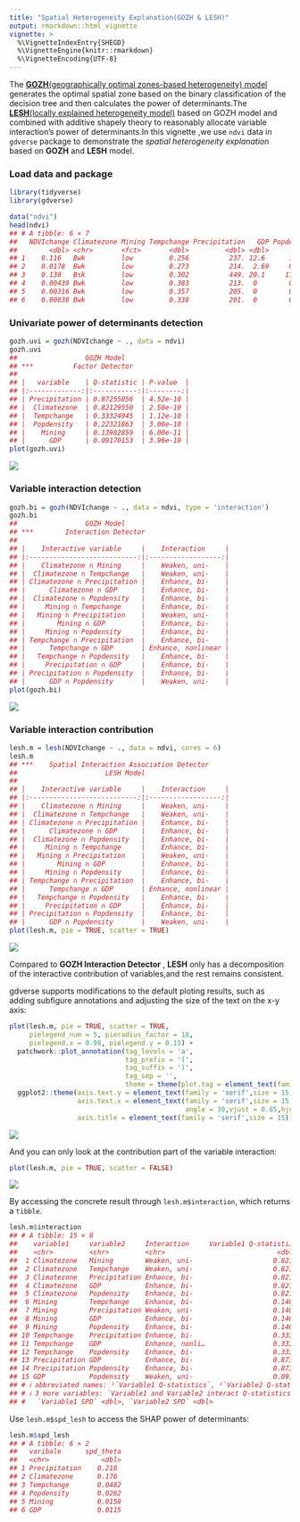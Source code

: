 ```yaml
---
title: "Spatial Heterogeneity Explanation(GOZH & LESH)"
output: rmarkdown::html_vignette
vignette: >
  %\VignetteIndexEntry{SHEGD}
  %\VignetteEngine{knitr::rmarkdown}
  %\VignetteEncoding{UTF-8}
---
```




The [**GOZH**(geographically optimal zones-based heterogeneity) model](https://doi.org/10.1016/j.isprsjprs.2022.01.009) generates the optimal spatial zone based on the binary classification of the decision tree and then calculates the power of determinants.The [**LESH**(locally explained heterogeneity model)](https://doi.org/10.1080/17538947.2023.2271883) based on GOZH model and combined with additive shapely theory to reasonably allocate variable interaction's power of determinants.In this vignette ,we use `ndvi` data in `gdverse` package to demonstrate the *spatial heterogeneity explanation* based on **GOZH** and **LESH** model.

### Load data and package


``` r
library(tidyverse)
library(gdverse)

data("ndvi")
head(ndvi)
## # A tibble: 6 × 7
##   NDVIchange Climatezone Mining Tempchange Precipitation   GDP Popdensity
##        <dbl> <chr>       <fct>       <dbl>         <dbl> <dbl>      <dbl>
## 1    0.116   Bwk         low         0.256          237. 12.6      1.45  
## 2    0.0178  Bwk         low         0.273          214.  2.69     0.801 
## 3    0.138   Bsk         low         0.302          449. 20.1     11.5   
## 4    0.00439 Bwk         low         0.383          213.  0        0.0462
## 5    0.00316 Bwk         low         0.357          205.  0        0.0748
## 6    0.00838 Bwk         low         0.338          201.  0        0.549
```

### Univariate power of determinants detection


``` r
gozh.uvi = gozh(NDVIchange ~ ., data = ndvi)
gozh.uvi
##                 GOZH Model                  
## ***          Factor Detector            
## 
## |   variable    | Q-statistic | P-value  |
## |:-------------:|:-----------:|:--------:|
## | Precipitation | 0.87255056  | 4.52e-10 |
## |  Climatezone  | 0.82129550  | 2.50e-10 |
## |  Tempchange   | 0.33324945  | 1.12e-10 |
## |  Popdensity   | 0.22321863  | 3.00e-10 |
## |    Mining     | 0.13982859  | 6.00e-11 |
## |      GDP      | 0.09170153  | 3.96e-10 |
plot(gozh.uvi)
```

![](../man/figures/shegd/gozh_uni-1.png)

### Variable interaction detection


``` r
gozh.bi = gozh(NDVIchange ~ ., data = ndvi, type = 'interaction')
gozh.bi
##                 GOZH Model                  
## ***        Interaction Detector         
## 
## |    Interactive variable     |    Interaction     |
## |:---------------------------:|:------------------:|
## |    Climatezone ∩ Mining     |    Weaken, uni-    |
## |  Climatezone ∩ Tempchange   |    Weaken, uni-    |
## | Climatezone ∩ Precipitation |    Enhance, bi-    |
## |      Climatezone ∩ GDP      |    Enhance, bi-    |
## |  Climatezone ∩ Popdensity   |    Enhance, bi-    |
## |     Mining ∩ Tempchange     |    Enhance, bi-    |
## |   Mining ∩ Precipitation    |    Weaken, uni-    |
## |        Mining ∩ GDP         |    Enhance, bi-    |
## |     Mining ∩ Popdensity     |    Enhance, bi-    |
## | Tempchange ∩ Precipitation  |    Enhance, bi-    |
## |      Tempchange ∩ GDP       | Enhance, nonlinear |
## |   Tempchange ∩ Popdensity   |    Enhance, bi-    |
## |     Precipitation ∩ GDP     |    Enhance, bi-    |
## | Precipitation ∩ Popdensity  |    Enhance, bi-    |
## |      GDP ∩ Popdensity       |    Weaken, uni-    |
plot(gozh.bi)
```

![](../man/figures/shegd/gozh_bi-1.png)

### Variable interaction contribution


``` r
lesh.m = lesh(NDVIchange ~ ., data = ndvi, cores = 6)
lesh.m
## ***    Spatial Interaction Association Detector      
##                      LESH Model                     
## 
## |    Interactive variable     |    Interaction     |
## |:---------------------------:|:------------------:|
## |    Climatezone ∩ Mining     |    Weaken, uni-    |
## |  Climatezone ∩ Tempchange   |    Weaken, uni-    |
## | Climatezone ∩ Precipitation |    Enhance, bi-    |
## |      Climatezone ∩ GDP      |    Enhance, bi-    |
## |  Climatezone ∩ Popdensity   |    Enhance, bi-    |
## |     Mining ∩ Tempchange     |    Enhance, bi-    |
## |   Mining ∩ Precipitation    |    Weaken, uni-    |
## |        Mining ∩ GDP         |    Enhance, bi-    |
## |     Mining ∩ Popdensity     |    Enhance, bi-    |
## | Tempchange ∩ Precipitation  |    Enhance, bi-    |
## |      Tempchange ∩ GDP       | Enhance, nonlinear |
## |   Tempchange ∩ Popdensity   |    Enhance, bi-    |
## |     Precipitation ∩ GDP     |    Enhance, bi-    |
## | Precipitation ∩ Popdensity  |    Enhance, bi-    |
## |      GDP ∩ Popdensity       |    Weaken, uni-    |
plot(lesh.m, pie = TRUE, scatter = TRUE)
```

![](../man/figures/shegd/lesh-1.png)

Compared to **GOZH Interaction Detector** , **LESH** only has a decomposition of the interactive contribution of variables,and the rest remains consistent.

gdverse supports modifications to the default ploting results, such as adding subfigure annotations and adjusting the size of the text on the x-y axis:


``` r
plot(lesh.m, pie = TRUE, scatter = TRUE,
     pielegend_num = 5, pieradius_factor = 18,
     pielegend.x = 0.98, pielegend.y = 0.15) +
  patchwork::plot_annotation(tag_levels = 'a',
                             tag_prefix = '(',
                             tag_suffix = ')',
                             tag_sep = '',
                             theme = theme(plot.tag = element_text(family = "serif"))) &
  ggplot2::theme(axis.text.y = element_text(family = 'serif',size = 15),
                 axis.text.x = element_text(family = 'serif',size = 15,
                                            angle = 30,vjust = 0.85,hjust = 0.75),
                 axis.title = element_text(family = 'serif',size = 15))
```

![](../man/figures/shegd/lesh_own-1.png)

And you can only look at the contribution part of the variable interaction:


``` r
plot(lesh.m, pie = TRUE, scatter = FALSE)
```

![](../man/figures/shegd/lesh_only-1.png)

By accessing the concrete result through `lesh.m$interaction`, which returns a `tibble`.


``` r
lesh.m$interaction
## # A tibble: 15 × 8
##    variable1     variable2     Interaction     Variable1 Q-statisti…¹ Variable2 Q-statisti…²
##    <chr>         <chr>         <chr>                            <dbl>                  <dbl>
##  1 Climatezone   Mining        Weaken, uni-                    0.821                  0.140 
##  2 Climatezone   Tempchange    Weaken, uni-                    0.821                  0.333 
##  3 Climatezone   Precipitation Enhance, bi-                    0.821                  0.873 
##  4 Climatezone   GDP           Enhance, bi-                    0.821                  0.0917
##  5 Climatezone   Popdensity    Enhance, bi-                    0.821                  0.223 
##  6 Mining        Tempchange    Enhance, bi-                    0.140                  0.333 
##  7 Mining        Precipitation Weaken, uni-                    0.140                  0.873 
##  8 Mining        GDP           Enhance, bi-                    0.140                  0.0917
##  9 Mining        Popdensity    Enhance, bi-                    0.140                  0.223 
## 10 Tempchange    Precipitation Enhance, bi-                    0.333                  0.873 
## 11 Tempchange    GDP           Enhance, nonli…                 0.333                  0.0917
## 12 Tempchange    Popdensity    Enhance, bi-                    0.333                  0.223 
## 13 Precipitation GDP           Enhance, bi-                    0.873                  0.0917
## 14 Precipitation Popdensity    Enhance, bi-                    0.873                  0.223 
## 15 GDP           Popdensity    Weaken, uni-                    0.0917                 0.223 
## # ℹ abbreviated names: ¹​`Variable1 Q-statistics`, ²​`Variable2 Q-statistics`
## # ℹ 3 more variables: `Variable1 and Variable2 interact Q-statistics` <dbl>,
## #   `Variable1 SPD` <dbl>, `Variable2 SPD` <dbl>
```

Use `lesh.m$spd_lesh` to access the SHAP power of determinants:


``` r
lesh.m$spd_lesh
## # A tibble: 6 × 2
##   varibale      spd_theta
##   <chr>             <dbl>
## 1 Precipitation    0.218 
## 2 Climatezone      0.176 
## 3 Tempchange       0.0482
## 4 Popdensity       0.0262
## 5 Mining           0.0158
## 6 GDP              0.0115
```

